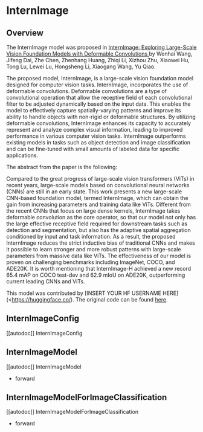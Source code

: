 <!--Copyright 2023 The HuggingFace Team. All rights reserved.

Licensed under the Apache License, Version 2.0 (the "License"); you may not use this file except in compliance with
the License. You may obtain a copy of the License at

http://www.apache.org/licenses/LICENSE-2.0

Unless required by applicable law or agreed to in writing, software distributed under the License is distributed on
an "AS IS" BASIS, WITHOUT WARRANTIES OR CONDITIONS OF ANY KIND, either express or implied. See the License for the
specific language governing permissions and limitations under the License.
-->

# InternImage

## Overview

The InternImage model was proposed in [InternImage: Exploring Large-Scale Vision Foundation Models with Deformable Convolutions
](https://doi.org/10.48550/arXiv.2211.05778) by Wenhai Wang, Jifeng Dai, Zhe Chen, Zhenhang Huang, Zhiqi Li, Xizhou Zhu, Xiaowei Hu, Tong Lu, Lewei Lu, Hongsheng Li, Xiaogang Wang, Yu Qiao.

The proposed model, InternImage, is a large-scale vision foundation model designed for computer vision tasks. InternImage, incorporates the use of deformable convolutions. Deformable convolutions are a type of convolutional operation that allow the receptive field of each convolutional filter to be adjusted dynamically based on the input data. This enables the model to effectively capture spatially-varying patterns and improve its ability to handle objects with non-rigid or deformable structures. By utilizing deformable convolutions, InternImage enhances its capacity to accurately represent and analyze complex visual information, leading to improved performance in various computer vision tasks. InternImage outperforms existing models in tasks such as object detection and image classification and can be fine-tuned with small amounts of labeled data for specific applications.

The abstract from the paper is the following:

Compared to the great progress of large-scale vision transformers (ViTs) in recent years, large-scale models based on convolutional neural networks (CNNs) are still in an early state. This work presents a new large-scale CNN-based foundation model, termed InternImage, which can obtain the gain from increasing parameters and training data like ViTs. Different from the recent CNNs that focus on large dense kernels, InternImage takes deformable convolution as the core operator, so that our model not only has the large effective receptive field required for downstream tasks such as detection and segmentation, but also has the adaptive spatial aggregation conditioned by input and task information. As a result, the proposed InternImage reduces the strict inductive bias of traditional CNNs and makes it possible to learn stronger and more robust patterns with large-scale parameters from massive data like ViTs. The effectiveness of our model is proven on challenging benchmarks including ImageNet, COCO, and ADE20K. It is worth mentioning that InternImage-H achieved a new record 65.4 mAP on COCO test-dev and 62.9 mIoU on ADE20K, outperforming current leading CNNs and ViTs.

<!--
Tips:

<INSERT TIPS ABOUT MODEL HERE>
-->

This model was contributed by [INSERT YOUR HF USERNAME HERE](<https://huggingface.co/<INSERT YOUR HF USERNAME HERE>). The original code can be found [here](https://github.com/OpenGVLab/InternImage).

## InternImageConfig

[[autodoc]] InternImageConfig

## InternImageModel

[[autodoc]] InternImageModel

- forward

## InternImageModelForImageClassification

[[autodoc]] InternImageModelForImageClassification

- forward
